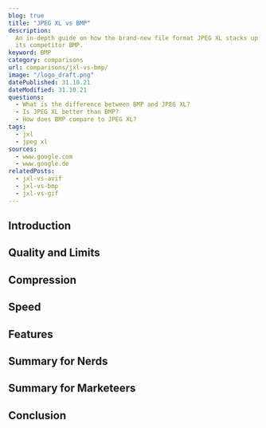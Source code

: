 ```yaml
---
blog: true
title: "JPEG XL vs BMP"
description:
  An in-depth guide on how the brand-new file format JPEG XL stacks up against
  its competitor BMP.
keyword: BMP
category: comparisons
url: comparisons/jxl-vs-bmp/
image: "/logo_draft.png"
datePublished: 31.10.21
dateModified: 31.10.21
questions:
  - What is the difference between BMP and JPEG XL?
  - Is JPEG XL better than BMP?
  - How does BMP compare to JPEG XL?
tags:
  - jxl
  - jpeg xl
sources:
  - www.google.com
  - www.google.de
relatedPosts:
  - jxl-vs-avif
  - jxl-vs-bmp
  - jxl-vs-gif
---
```


## Introduction

## Quality and Limits

## Compression

## Speed

## Features

## Summary for Nerds

## Summary for Marketeers

## Conclusion
